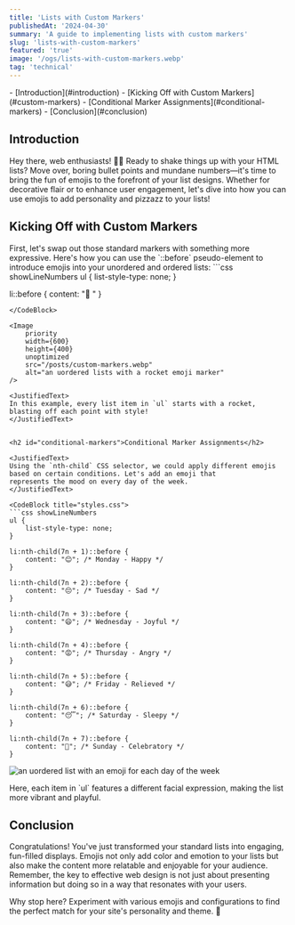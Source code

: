 ```yaml
---
title: 'Lists with Custom Markers'
publishedAt: '2024-04-30'
summary: 'A guide to implementing lists with custom markers'
slug: 'lists-with-custom-markers'
featured: 'true'
image: '/ogs/lists-with-custom-markers.webp'
tag: 'technical'
---
```



<TOC>
- [Introduction](#introduction)
- [Kicking Off with Custom Markers](#custom-markers)
- [Conditional Marker Assignments](#conditional-markers)
- [Conclusion](#conclusion)
</TOC>

<h2 id="introduction">Introduction</h2>

<JustifiedText>
Hey there, web enthusiasts! 🧙‍♂️ Ready to shake things up with your HTML lists? Move over, boring bullet points and mundane numbers—it's time to bring the fun of emojis to the forefront of your list designs. Whether for decorative flair or to enhance user engagement, let's dive into how you can use emojis to add personality and pizzazz to your lists!
</JustifiedText>

<h2 id="custom-markers">Kicking Off with Custom Markers</h2>

<JustifiedText>
First, let's swap out those standard markers with something more expressive. Here's how you can use the `::before` pseudo-element to introduce emojis into your unordered and ordered lists:
</JustifiedText>

<CodeBlock title="styles.css">
```css showLineNumbers
ul {
    list-style-type: none;
}

li::before {
    content: "🚀 "
}
```
</CodeBlock>

<Image
    priority
    width={600}
    height={400}
    unoptimized
    src="/posts/custom-markers.webp"
    alt="an uordered lists with a rocket emoji marker"
/>

<JustifiedText>
In this example, every list item in `ul` starts with a rocket, blasting off each point with style!
</JustifiedText>


<h2 id="conditional-markers">Conditional Marker Assignments</h2>

<JustifiedText>
Using the `nth-child` CSS selector, we could apply different emojis based on certain conditions. Let's add an emoji that 
represents the mood on every day of the week.
</JustifiedText>

<CodeBlock title="styles.css">
```css showLineNumbers
ul {
    list-style-type: none;
}

li:nth-child(7n + 1)::before {
    content: "😊"; /* Monday - Happy */
}

li:nth-child(7n + 2)::before {
    content: "😔"; /* Tuesday - Sad */
}

li:nth-child(7n + 3)::before {
    content: "😄"; /* Wednesday - Joyful */
}

li:nth-child(7n + 4)::before {
    content: "😡"; /* Thursday - Angry */
}

li:nth-child(7n + 5)::before {
    content: "😅"; /* Friday - Relieved */
}

li:nth-child(7n + 6)::before {
    content: "😴"; /* Saturday - Sleepy */
}

li:nth-child(7n + 7)::before {
    content: "🎉"; /* Sunday - Celebratory */
}
```
</CodeBlock>

<Image
    priority
    width={600}
    height={400}
    unoptimized
    src="/posts/conditional-markers.webp"
    alt="an uordered list with an emoji for each day of the week"
/>

<JustifiedText>
Here, each item in `ul` features a different facial expression, making the list more vibrant and playful.
</JustifiedText>

<h2 id="conclusion">Conclusion</h2>

<JustifiedText>

Congratulations! You've just transformed your standard lists into engaging, fun-filled displays. Emojis not only add color and emotion to your lists but also make the content more relatable and enjoyable for your audience. Remember, the key to effective web design is not just about presenting information but doing so in a way that resonates with your users.

Why stop here? Experiment with various emojis and configurations to find the perfect match for your site's personality and theme. 🚀
</JustifiedText>